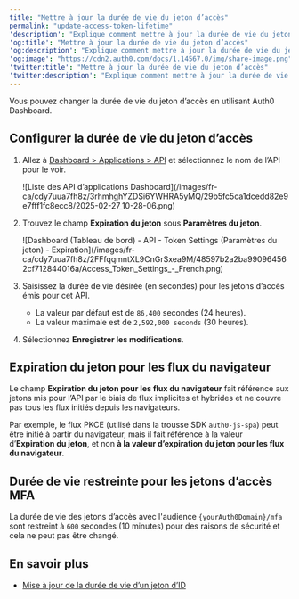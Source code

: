 ```yaml
---
title: "Mettre à jour la durée de vie du jeton d’accès"
permalink: "update-access-token-lifetime"
'description': "Explique comment mettre à jour la durée de vie du jeton d’accès pour un API en utilisant Auth0 Dashboard."
'og:title': "Mettre à jour la durée de vie du jeton d’accès"
'og:description': "Explique comment mettre à jour la durée de vie du jeton d’accès pour un API en utilisant Auth0 Dashboard."
'og:image': "https://cdn2.auth0.com/docs/1.14567.0/img/share-image.png"
'twitter:title': "Mettre à jour la durée de vie du jeton d’accès"
'twitter:description': "Explique comment mettre à jour la durée de vie du jeton d’accès pour un API en utilisant Auth0 Dashboard."
---
```


Vous pouvez changer la durée de vie du jeton d’accès en utilisant <Tooltip href="/docs/fr-ca/glossary?term=auth0-dashboard" tip="Auth0 Dashboard
Principal produit d’Auth0 pour configurer vos services." cta="Voir le glossaire">Auth0 Dashboard</Tooltip>.

## Configurer la durée de vie du jeton d’accès

1. Allez à [Dashboard > Applications > API](https://manage.auth0.com/#/apis) et sélectionnez le nom de l’API pour le voir.

   <Frame>![Liste des API d’applications Dashboard](/images/fr-ca/cdy7uua7fh8z/3rhmhghYZDSi6YWHRA5yMQ/29b5fc5ca1dcedd82e9e7fff1fc8ecc8/2025-02-27_10-28-06.png)</Frame>

2. Trouvez le champ **Expiration du jeton** sous **Paramètres du jeton**.

   <Frame>![Dashboard (Tableau de bord) - API - Token Settings (Paramètres du jeton) - Expiration](/images/fr-ca/cdy7uua7fh8z/2FFfqqmntXL9CnGrSxea9M/48597b2a2ba990964562cf712844016a/Access_Token_Settings_-_French.png)</Frame>

3. Saisissez la durée de vie désirée (en secondes) pour les jetons d’accès émis pour cet API.

   * La valeur par défaut est de `86,400` secondes (24 heures).
   * La valeur maximale est de `2,592,000 seconds` (30 heures).
4. Sélectionnez **Enregistrer les modifications**.

## Expiration du jeton pour les flux du navigateur

Le champ **Expiration du jeton pour les flux du navigateur** fait référence aux jetons mis pour l’API par le biais de flux implicites et hybrides et ne couvre pas tous les flux initiés depuis les navigateurs.

Par exemple, le flux PKCE (utilisé dans la trousse SDK `auth0-js-spa`) peut être initié à partir du navigateur, mais il fait référence à la valeur d’**Expiration du jeton**, et non **à la valeur d’expiration du jeton pour les flux du navigateur**.

## Durée de vie restreinte pour les jetons d’accès MFA

La durée de vie des jetons d’accès avec l'<Tooltip data-tooltip-id="react-containers-DefinitionTooltip-1" tip="">audience</Tooltip> `{yourAuth0Domain}/mfa` sont restreint à `600` secondes (10 minutes) pour des raisons de sécurité et cela ne peut pas être changé.

## En savoir plus

* [Mise à jour de la durée de vie d’un jeton d’ID](/docs/fr-ca/secure/tokens/id-tokens/update-id-token-lifetime)